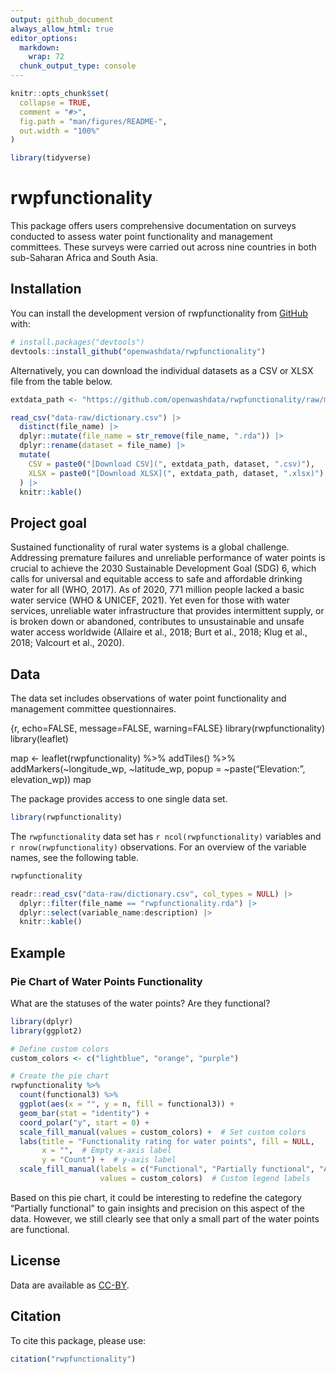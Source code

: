 ```yaml
---
output: github_document
always_allow_html: true
editor_options: 
  markdown: 
    wrap: 72
  chunk_output_type: console
---
```


<!-- README.md is generated from README.Rmd. Please edit that file -->

```r
knitr::opts_chunk$set(
  collapse = TRUE,
  comment = "#>",
  fig.path = "man/figures/README-",
  out.width = "100%"
)

library(tidyverse)
```

# rwpfunctionality

<!-- badges: start -->
<!-- badges: end -->

This package offers users comprehensive documentation on surveys conducted to assess water point functionality and management committees. These surveys were carried out across nine countries in both sub-Saharan Africa and South Asia.

## Installation

You can install the development version of rwpfunctionality from [GitHub](https://github.com/) with:

```r
# install.packages("devtools")
devtools::install_github("openwashdata/rwpfunctionality")
```

Alternatively, you can download the individual datasets as a CSV or XLSX
file from the table below.

```r

extdata_path <- "https://github.com/openwashdata/rwpfunctionality/raw/main/inst/extdata/"

read_csv("data-raw/dictionary.csv") |> 
  distinct(file_name) |> 
  dplyr::mutate(file_name = str_remove(file_name, ".rda")) |> 
  dplyr::rename(dataset = file_name) |> 
  mutate(
    CSV = paste0("[Download CSV](", extdata_path, dataset, ".csv)"),
    XLSX = paste0("[Download XLSX](", extdata_path, dataset, ".xlsx)")
  ) |> 
  knitr::kable()

```

## Project goal

Sustained functionality of rural water systems is a global challenge. Addressing premature failures and unreliable performance of water points is crucial to achieve the 2030 Sustainable Development Goal (SDG) 6, which calls for universal and equitable access to safe and affordable drinking water for all (WHO, 2017). As of 2020, 771 million people lacked a basic water service (WHO & UNICEF, 2021). Yet even for those with water services, unreliable water infrastructure that provides intermittent supply, or is broken down or abandoned, contributes to unsustainable and unsafe water access worldwide (Allaire et al., 2018; Burt et al., 2018; Klug et al., 2018; Valcourt et al., 2020).


## Data

The data set includes observations of water point functionality and management committee questionnaires.

{r, echo=FALSE, message=FALSE, warning=FALSE}
library(rwpfunctionality)
library(leaflet)

map <- leaflet(rwpfunctionality) %>%
  addTiles() %>%
  addMarkers(~longitude_wp, ~latitude_wp,
             popup = ~paste("Elevation:", elevation_wp))
map


The package provides access to one single data set.

```r
library(rwpfunctionality)
```

The `rwpfunctionality` data set has `r ncol(rwpfunctionality)`
variables and `r nrow(rwpfunctionality)` observations. For an overview
of the variable names, see the following table.

```r
rwpfunctionality
```

```r
readr::read_csv("data-raw/dictionary.csv", col_types = NULL) |> 
  dplyr::filter(file_name == "rwpfunctionality.rda") |> 
  dplyr::select(variable_name:description) |> 
  knitr::kable()
```

## Example

### Pie Chart of Water Points Functionality

What are the statuses of the water points? Are they functional?

```r
library(dplyr)
library(ggplot2)

# Define custom colors
custom_colors <- c("lightblue", "orange", "purple")

# Create the pie chart
rwpfunctionality %>%
  count(functional3) %>%
  ggplot(aes(x = "", y = n, fill = functional3)) +
  geom_bar(stat = "identity") +
  coord_polar("y", start = 0) +
  scale_fill_manual(values = custom_colors) +  # Set custom colors
  labs(title = "Functionality rating for water points", fill = NULL,
       x = "",  # Empty x-axis label
       y = "Count") +  # y-axis label
  scale_fill_manual(labels = c("Functional", "Partially functional", "Abandoned or not functional"),
                    values = custom_colors)  # Custom legend labels
```
Based on this pie chart, it could be interesting to redefine the category "Partially functional" to gain insights and precision on this aspect of the data. However, we still clearly see that only a small part of the water points are functional.

## License

Data are available as 
[CC-BY](https://github.com/openwashdata/rwpfunctionality/LICENSE.md).

## Citation

To cite this package, please use:

```r
citation("rwpfunctionality")
```



